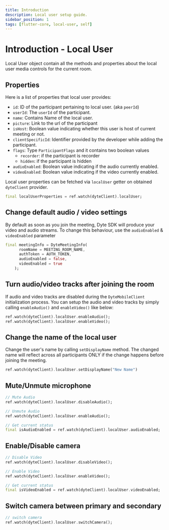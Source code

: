 ```yaml
---
title: Introduction
description: Local user setup guide.
sidebar_position: 1
tags: [flutter-core, local-user, self]
---
```


# Introduction - Local User

Local User object contain all the methods and properties about the local user
media controls for the current room.

## Properties

Here is a list of properties that local user provides:

- `id`: ID of the participant pertaining to local user. (aka `peerId`)
- `userId`: The `userId` of the participant.
- `name`: Contains Name of the local user.
- `picture`: Link to the url of the participant
- `isHost`: Boolean value indicating whether this user is host of current
  meeting or not.
- `clientSpecificId`: Identifier provided by the developer while adding the
  participant.
- `flags`: Type `ParticipantFlags` and it contains two boolean values
  - `recorder`: if the participant is recorder
  - `hidden`: if the participant is hidden
- `audioEnabled`: Boolean value indicating if the audio currently enabled.
- `videoEnabled`: Boolean value indicating if the video currently enabled.

Local user properties can be fetched via `localUser` getter on obtained
`dyteClient` provider.

```dart
final localUserProperties = ref.watch(dyteClient).localUser;
```

## Change default audio / video settings

By default as soon as you join the meeting, Dyte SDK will produce your video and
audio streams. To change this behaviour, use the `audioEnabled` & `videoEnabled`
parameter

```dart {4,5}
final meetingInfo = DyteMeetingInfo(
      roomName = MEETING_ROOM_NAME,
      authToken = AUTH_TOKEN,
      audioEnabled = false,
      videoEnabled = true
    );
```

## Turn audio/video tracks after joining the room

If audio and video tracks are disabled during the `DyteMobileClient`
initialization process. You can setup the audio and video tracks by simply
calling `enableAudio()` and `enableVideo()` like below:

```dart
ref.watch(dyteClient).localUser.enableAudio();
ref.watch(dyteClient).localUser.enableVideo();
```

## Change the name of the local user

Change the user's name by calling `setDisplayName` method. The changed name will
reflect across all participants ONLY if the change happens before joining the
meeting.

```dart
ref.watch(dyteClient).localUser.setDisplayName("New Name")
```

## Mute/Unmute microphone

```dart
// Mute Audio
ref.watch(dyteClient).localUser.disableAudio();

// Unmute Audio
ref.watch(dyteClient).localUser.enableAudio();

// Get current status
final isAudioEnabled = ref.watch(dyteClient).localUser.audioEnabled;
```

## Enable/Disable camera

```dart
// Disable Video
ref.watch(dyteClient).localUser.disableVideo();

// Enable Video
ref.watch(dyteClient).localUser.enableVideo();

// Get current status
final isVideoEnabled = ref.watch(dyteClient).localUser.videoEnabled;
```

## Switch camera between primary and secondary

```dart
// switch camera
ref.watch(dyteClient).localUser.switchCamera();
```
